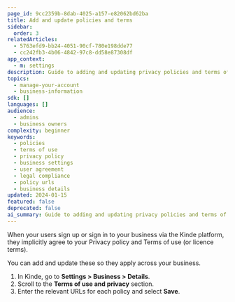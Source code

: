 ```yaml
---
page_id: 9cc2359b-8dab-4025-a157-e82062bd62ba
title: Add and update policies and terms
sidebar:
  order: 3
relatedArticles:
  - 5763efd9-bb24-4051-90cf-780e198dde77
  - cc242fb3-4b06-4842-97c8-dd58e87308df
app_context:
  - m: settings
description: Guide to adding and updating privacy policies and terms of use URLs in Kinde for user agreement and legal compliance.
topics:
  - manage-your-account
  - business-information
sdk: []
languages: []
audience:
  - admins
  - business owners
complexity: beginner
keywords:
  - policies
  - terms of use
  - privacy policy
  - business settings
  - user agreement
  - legal compliance
  - policy urls
  - business details
updated: 2024-01-15
featured: false
deprecated: false
ai_summary: Guide to adding and updating privacy policies and terms of use URLs in Kinde for user agreement and legal compliance.
---
```


When your users sign up or sign in to your business via the Kinde platform, they implicitly agree to your Privacy policy and Terms of use (or licence terms).

You can add and update these so they apply across your business.

1. In Kinde, go to **Settings > Business > Details**.
2. Scroll to the **Terms of use and privacy** section.
3. Enter the relevant URLs for each policy and select **Save**.
